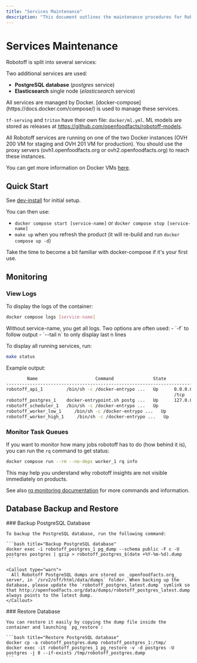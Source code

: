 ```yaml
---
title: "Services Maintenance"
description: "This document outlines the maintenance procedures for Robotoff's services, including the scheduler, workers, API, and Triton. It covers quick start, monitoring logs and queues, and backing up/restoring the PostgreSQL database."
---
```



# Services Maintenance

Robotoff is split into several services:

<Cards>
  <Card title="Scheduler" description="Responsible for launching recurrent tasks (downloading new dataset, processing insights automatically,...)" />
  <Card title="Workers" description="Responsible for all long-lasting tasks (mainly insight extraction from images)" />
  <Card title="Public API" description="Serves the public API endpoints" />
  <Card title="Triton Service" description="Serves ML models" />
</Cards>

Two additional services are used:

- **PostgreSQL database** (_postgres_ service)
- **Elasticsearch** single node (_elasticsearch_ service)

<Callout type="info">
  All services are managed by Docker. [docker-compose](https://docs.docker.com/compose/) is used to manage these services.
  
  `tf-serving` and `triton` have their own file: `docker/ml.yml`.
  ML models are stored as releases at https://github.com/openfoodfacts/robotoff-models.
</Callout>

<Callout type="note">
  All Robotoff services are running on one of the two Docker instances (OVH 200 VM for staging and OVH 201 VM for production). You should use the proxy servers (ovh1.openfoodfacts.org or ovh2.openfoodfacts.org) to reach these instances. 
  
  You can get more information on Docker VMs [here](https://github.com/openfoodfacts/openfoodfacts-infrastructure/blob/develop/docs/docker_architecture.md).
</Callout>

## Quick Start

See [dev-install](./dev-install.md) for initial setup.

You can then use:
- `docker compose start [service-name]` or `docker compose stop [service-name]`
- `make up` when you refresh the product (it will re-build and run `docker compose up -d`)

<Callout type="tip">
  Take the time to become a bit familiar with docker-compose if it's your first use.
</Callout>

## Monitoring

### View Logs

To display the logs of the container:

```bash title="View service logs"
docker compose logs [service-name]
```

<Callout type="info">
  Without service-name, you get all logs. Two options are often used:
  - `-f` to follow output
  - `--tail n` to only display last n lines
</Callout>

To display all running services, run:

```bash title="Check service status"
make status
```

Example output:
```bash title="Service Status Output"
        Name                      Command               State                  Ports                
----------------------------------------------------------------------------------------------------
robotoff_api_1         /bin/sh -c /docker-entrypo ...   Up      0.0.0.0:5500->5500/tcp,:::5500->5500
                                                                /tcp                                
robotoff_postgres_1    docker-entrypoint.sh postg ...   Up      127.0.0.1:5432->5432/tcp            
robotoff_scheduler_1   /bin/sh -c /docker-entrypo ...   Up                                          
robotoff_worker_low_1     /bin/sh -c /docker-entrypo ...   Up                              
robotoff_worker_high_1     /bin/sh -c /docker-entrypo ...   Up
```

### Monitor Task Queues

If you want to monitor how many jobs robotoff has to do (how behind it is), you can run the `rq` command to get status:

```bash title="Check queue status"
docker compose run --rm --no-deps worker_1 rq info
```

<Callout type="info">
  This may help you understand why robotoff insights are not visible immediately on products.
  
  See also [rq monitoring documentation](https://python-rq.org/docs/monitoring/) for more commands and information.
</Callout>

## Database Backup and Restore

<Steps>
  <Step>
    ### Backup PostgreSQL Database
    
    To backup the PostgreSQL database, run the following command:

    ```bash title="Backup PostgreSQL database"
    docker exec -i robotoff_postgres_1 pg_dump --schema public -F c -U postgres postgres | gzip > robotoff_postgres_$(date +%Y-%m-%d).dump
    ```

    <Callout type="warn">
      All Robotoff PostgreSQL dumps are stored on _openfoodfacts.org_ server, in `/srv2/off/html/data/dumps` folder. When backing up the database, please update the `robotoff_postgres_latest.dump` symlink so that http://openfoodfacts.org/data/dumps/robotoff_postgres_latest.dump always points to the latest dump.
    </Callout>
  </Step>

  <Step>
    ### Restore Database
    
    You can restore it easily by copying the dump file inside the container and launching `pg_restore`:

    ```bash title="Restore PostgreSQL database"
    docker cp -a robotoff_postgres.dump robotoff_postgres_1:/tmp/
    docker exec -it robotoff_postgres_1 pg_restore -v -d postgres -U postgres -j 8 --if-exists /tmp/robotoff_postgres.dump
    ```
  </Step>
</Steps>
